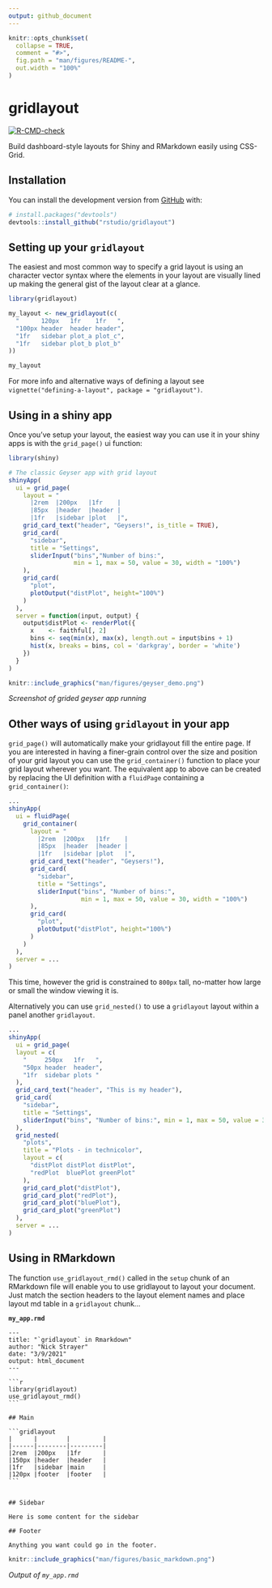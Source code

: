 ```yaml
---
output: github_document
---
```


<!-- README.md is generated from README.Rmd. Please edit that file -->

```r
knitr::opts_chunk$set(
  collapse = TRUE,
  comment = "#>",
  fig.path = "man/figures/README-",
  out.width = "100%"
)
```

# gridlayout

<!-- badges: start -->
[![R-CMD-check](https://github.com/rstudio/gridlayout/workflows/R-CMD-check/badge.svg)](https://github.com/rstudio/gridlayout/actions)
<!-- badges: end -->

Build dashboard-style layouts for Shiny and RMarkdown easily using CSS-Grid.


## Installation

You can install the development version from [GitHub](https://github.com/) with:

``` r
# install.packages("devtools")
devtools::install_github("rstudio/gridlayout")
```

## Setting up your `gridlayout`

The easiest and most common way to specify a grid layout is using an character vector syntax where the elements in your layout are visually lined up making the general gist of the layout clear at a glance. 

```r
library(gridlayout)

my_layout <- new_gridlayout(c(
  "      120px   1fr    1fr   ",
  "100px header  header header",
  "1fr   sidebar plot_a plot_c",
  "1fr   sidebar plot_b plot_b"
))

my_layout
```

For more info and alternative ways of defining a layout see `vignette("defining-a-layout", package = "gridlayout")`.

## Using in a shiny app

Once you've setup your layout, the easiest way you can use it in your shiny apps is with the `grid_page()` ui function:

```r
library(shiny)

# The classic Geyser app with grid layout
shinyApp(
  ui = grid_page(
    layout = "
      |2rem  |200px   |1fr    |
      |85px  |header  |header |
      |1fr   |sidebar |plot   |",
    grid_card_text("header", "Geysers!", is_title = TRUE),
    grid_card(
      "sidebar",
      title = "Settings",
      sliderInput("bins","Number of bins:", 
                  min = 1, max = 50, value = 30, width = "100%")
    ),
    grid_card(
      "plot",
      plotOutput("distPlot", height="100%")
    )
  ),
  server = function(input, output) {
    output$distPlot <- renderPlot({
      x    <- faithful[, 2]
      bins <- seq(min(x), max(x), length.out = input$bins + 1)
      hist(x, breaks = bins, col = 'darkgray', border = 'white')
    })
  }
)
```

```r
knitr::include_graphics("man/figures/geyser_demo.png")
```
_Screenshot of grided geyser app running_

## Other ways of using `gridlayout` in your app

`grid_page()` will automatically make your gridlayout fill the entire page. If you are interested in having a finer-grain control over the size and position of your grid layout you can use the `grid_container()` function to place your grid layout wherever you want. The equivalent app to above can be created by replacing the UI definition with a `fluidPage` containing a `grid_container()`:

```r
...
shinyApp(
  ui = fluidPage(
    grid_container(
      layout = "
        |2rem  |200px   |1fr    |
        |85px  |header  |header |
        |1fr   |sidebar |plot   |",
      grid_card_text("header", "Geysers!"),
      grid_card(
        "sidebar",
        title = "Settings",
        sliderInput("bins", "Number of bins:", 
                    min = 1, max = 50, value = 30, width = "100%")
      ),
      grid_card(
        "plot",
        plotOutput("distPlot", height="100%")
      )
    )
  ),
  server = ...
)
```

This time, however the grid is constrained to `800px` tall, no-matter how large or small the window viewing it is. 

Alternatively you can use `grid_nested()` to use a `gridlayout` layout within a panel another `gridlayout`. 


```r
...
shinyApp(
  ui = grid_page(
  layout = c(
    "     250px   1fr   ",
    "50px header  header",
    "1fr  sidebar plots "
  ),
  grid_card_text("header", "This is my header"),
  grid_card(
    "sidebar",
    title = "Settings",
    sliderInput("bins", "Number of bins:", min = 1, max = 50, value = 30, width = "100%")
  ),
  grid_nested(
    "plots",
    title = "Plots - in technicolor",
    layout = c(
      "distPlot distPlot distPlot",
      "redPlot  bluePlot greenPlot"
    ),
    grid_card_plot("distPlot"),
    grid_card_plot("redPlot"),
    grid_card_plot("bluePlot"),
    grid_card_plot("greenPlot")
  ),
  server = ...
)
```


## Using in RMarkdown

The function `use_gridlayout_rmd()` called in the `setup` chunk of an RMarkdown file will enable you to use gridlayout to layout your document. Just match the section headers to the layout element names and place layout md table in a `gridlayout` chunk... 

__`my_app.rmd`__
````
---
title: "`gridlayout` in Rmarkdown"
author: "Nick Strayer"
date: "3/9/2021"
output: html_document
---

```r
library(gridlayout)
use_gridlayout_rmd()
```

## Main

```gridlayout
|      |        |         |
|------|--------|---------|
|2rem  |200px   |1fr      |
|150px |header  |header   |
|1fr   |sidebar |main     |
|120px |footer  |footer   |
```


## Sidebar

Here is some content for the sidebar

## Footer

Anything you want could go in the footer.

````

```r
knitr::include_graphics("man/figures/basic_markdown.png")
```

_Output of `my_app.rmd`_
